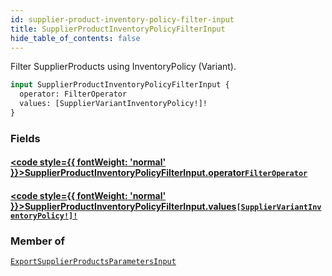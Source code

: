 ```yaml
---
id: supplier-product-inventory-policy-filter-input
title: SupplierProductInventoryPolicyFilterInput
hide_table_of_contents: false
---
```








Filter SupplierProducts using InventoryPolicy (Variant).

```graphql
input SupplierProductInventoryPolicyFilterInput {
  operator: FilterOperator
  values: [SupplierVariantInventoryPolicy!]!
}
```


### Fields

#### [<code style={{ fontWeight: 'normal' }}>SupplierProductInventoryPolicyFilterInput.<b>operator</b></code>](#)<Bullet />[`FilterOperator`](/supply/api/graphql-admin/reference/enums/filter-operator) <Badge class="secondary" text="enum"/>
> 
> 

#### [<code style={{ fontWeight: 'normal' }}>SupplierProductInventoryPolicyFilterInput.<b>values</b></code>](#)<Bullet />[`[SupplierVariantInventoryPolicy!]!`](/supply/api/graphql-admin/reference/enums/supplier-variant-inventory-policy) <Badge class="secondary" text="non-null"/> <Badge class="secondary" text="enum"/>
> 
> 



### Member of

[`ExportSupplierProductsParametersInput`](/supply/api/graphql-admin/reference/inputs/export-supplier-products-parameters-input)  <Badge class="secondary" text="input"/>



